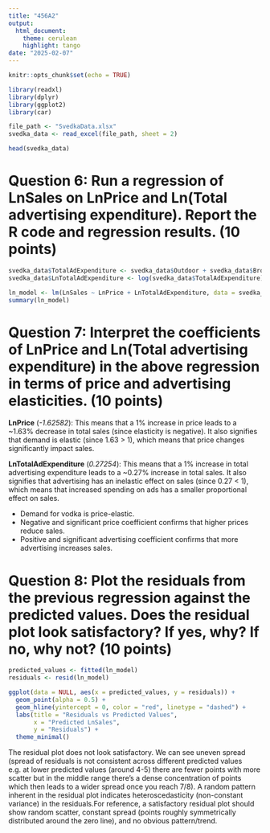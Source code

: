 ```yaml
---
title: "456A2"
output:
  html_document:
    theme: cerulean
    highlight: tango
date: "2025-02-07"
---
```


```r
knitr::opts_chunk$set(echo = TRUE)
```


```r
library(readxl)
library(dplyr)
library(ggplot2)
library(car)

file_path <- "SvedkaData.xlsx" 
svedka_data <- read_excel(file_path, sheet = 2)

head(svedka_data)
```

# Question 6: Run a regression of LnSales on LnPrice and Ln(Total advertising expenditure). Report the R code and regression results. (10 points)

```r

svedka_data$TotalAdExpenditure <- svedka_data$Outdoor + svedka_data$Broad + svedka_data$Print
svedka_data$LnTotalAdExpenditure <- log(svedka_data$TotalAdExpenditure)

ln_model <- lm(LnSales ~ LnPrice + LnTotalAdExpenditure, data = svedka_data)
summary(ln_model)

```

# Question 7: Interpret the coefficients of LnPrice and Ln(Total advertising expenditure) in the above regression in terms of price and advertising elasticities. (10 points)


**LnPrice** (*-1.62582*): This means that a 1% increase in price leads to a ~1.63% decrease in total sales (since elasticity is negative). It also signifies that demand is elastic (since 1.63 > 1), which means that price changes significantly impact sales.

**LnTotalAdExpenditure** (*0.27254*): This means that a 1% increase in total advertising expenditure leads to a ~0.27% increase in total sales. It also signifies that advertising has an inelastic effect on sales (since 0.27 < 1), which means that increased spending on ads has a smaller proportional effect on sales.

* Demand for vodka is price-elastic.
* Negative and significant price coefficient confirms that higher prices reduce sales.
* Positive and significant advertising coefficient confirms that more advertising increases sales.


# Question 8: Plot the residuals from the previous regression against the predicted values. Does the residual plot look satisfactory? If yes, why? If no, why not? (10 points)


```r

predicted_values <- fitted(ln_model)
residuals <- resid(ln_model)

ggplot(data = NULL, aes(x = predicted_values, y = residuals)) +
  geom_point(alpha = 0.5) +
  geom_hline(yintercept = 0, color = "red", linetype = "dashed") +
  labs(title = "Residuals vs Predicted Values",
       x = "Predicted LnSales",
       y = "Residuals") +
  theme_minimal()


```


The residual plot does not look satisfactory. We can see uneven spread (spread of residuals is not consistent across different predicted values e.g. at lower predicted values (around 4-5) there are fewer points with more scatter but in the middle range there's a dense concentration of points which then leads to a wider spread once you reach 7/8). A random pattern inherent in the residual plot indicates heteroscedasticity (non-constant variance) in the residuals.For reference, a satisfactory residual plot should show random scatter, constant spread (points roughly symmetrically distributed around the zero line), and no obvious pattern/trend.





